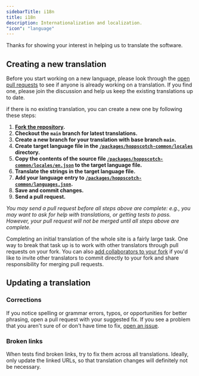 ```yaml
---
sidebarTitle: i18n
title: i18n
description: Internationalization and localization.
"icon": "language"
---
```


Thanks for showing your interest in helping us to translate the software.

## Creating a new translation

 Before you start working on a new language, please look through the [open pull requests](https://github.com/hoppscotch/hoppscotch/pulls) to see if anyone is already working on a translation. If you find one, please join the discussion and help us keep the existing translations up to date.

if there is no existing translation, you can create a new one by following these steps:

1. **[Fork the repository](https://github.com/hoppscotch/hoppscotch/fork).**
2. **Checkout the `main` branch for latest translations.**
3. **Create a new branch for your translation with base branch `main`.**
4. **Create target language file in the [`/packages/hoppscotch-common/locales`](https://github.com/hoppscotch/hoppscotch/tree/main/packages/hoppscotch-common/locales) directory.**
5. **Copy the contents of the source file [`/packages/hoppscotch-common/locales/en.json`](https://github.com/hoppscotch/hoppscotch/blob/main/packages/hoppscotch-common/locales/en.json) to the target language file.**
6. **Translate the strings in the target language file.**
7. **Add your language entry to [`/packages/hoppscotch-common/languages.json`](https://github.com/hoppscotch/hoppscotch/blob/main/packages/hoppscotch-common/languages.json).**
8. **Save and commit changes.**
9. **Send a pull request.**

_You may send a pull request before all steps above are complete: e.g., you may want to ask for help with translations, or getting tests to pass. However, your pull request will not be merged until all steps above are complete._

Completing an initial translation of the whole site is a fairly large task. One way to break that task up is to work with other translators through pull requests on your fork. You can also [add collaborators to your fork](https://help.github.com/en/github/setting-up-and-managing-your-github-user-account/inviting-collaborators-to-a-personal-repository) if you'd like to invite other translators to commit directly to your fork and share responsibility for merging pull requests.

## Updating a translation

### Corrections

If you notice spelling or grammar errors, typos, or opportunities for better phrasing, open a pull request with your suggested fix. If you see a problem that you aren't sure of or don't have time to fix, [open an issue](https://github.com/hoppscotch/hoppscotch/issues/new/choose).

### Broken links

When tests find broken links, try to fix them across all translations. Ideally, only update the linked URLs, so that translation changes will definitely not be necessary.
